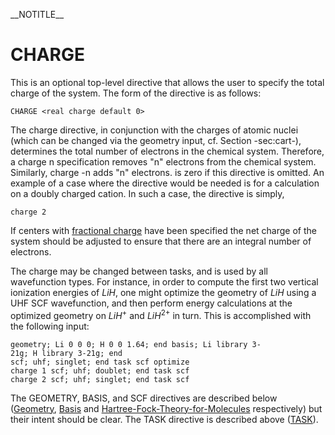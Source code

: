__NOTITLE__
=CHARGE=

This is an optional top-level directive that allows the user to specify the total charge of the system. The form of the directive is as follows:

 CHARGE <real charge default 0>

The charge directive, in conjunction with the charges of atomic nuclei (which can be changed via the geometry input, cf. Section -sec:cart-), determines the total number of electrons in the chemical system. Therefore, a charge n specification removes "n" electrons from the chemical system. Similarly, charge -n adds "n" electrons. is zero if this directive is omitted. An example of a case where the directive would be needed is for a calculation on a doubly charged cation. In such a case, the directive is simply, 

 charge 2

If centers with [[Geometry|fractional charge]] have been specified the net charge of the system should be adjusted to
ensure that there are an integral number of electrons.

The charge may be changed between tasks, and is used by all wavefunction types. For instance, in order to compute the first two
vertical ionization energies of <math>LiH</math>, one might optimize the geometry of <math>LiH</math> using a UHF SCF wavefunction, and then perform energy calculations at the optimized geometry on <math>LiH^+</math> and <math>LiH^{2+}</math> in turn. This is accomplished with the following input:

 geometry; Li 0 0 0; H 0 0 1.64; end basis; Li library 3-21g; H library 3-21g; end
 scf; uhf; singlet; end task scf optimize
 charge 1 scf; uhf; doublet; end task scf
 charge 2 scf; uhf; singlet; end task scf

The GEOMETRY, BASIS, and SCF directives are described below ([[Geometry|Geometry]], [[Basis|Basis]] and [[SCF|Hartree-Fock-Theory-for-Molecules]] respectively) but their intent should be clear. The TASK directive is described above ([[TASK|TASK]]).

